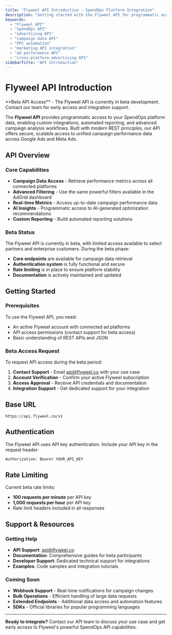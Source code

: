 ---
title: "Flyweel API Introduction - SpendOps Platform Integration"
description: "Getting started with the Flyweel API for programmatic access to campaign data, performance metrics, and SpendOps automation capabilities."
keywords:
  - "Flyweel API"
  - "SpendOps API"
  - "advertising API"
  - "campaign data API"
  - "PPC automation"
  - "marketing API integration"
  - "ad performance API"
  - "cross-platform advertising API"
sidebarTitle: "API Introduction"
---


# Flyweel API Introduction

<Callout type="info">
**Beta API Access** - The Flyweel API is currently in beta development. Contact our team for early access and integration support.
</Callout>

The **Flyweel API** provides programmatic access to your SpendOps platform data, enabling custom integrations, automated reporting, and advanced campaign analysis workflows. Built with modern REST principles, our API offers secure, scalable access to unified campaign performance data across Google Ads and Meta Ads.

## API Overview

### Core Capabilities

- **Campaign Data Access** - Retrieve performance metrics across all connected platforms
- **Advanced Filtering** - Use the same powerful filters available in the AdGrid dashboard
- **Real-time Metrics** - Access up-to-date campaign performance data
- **AI Insights** - Programmatic access to AI-generated optimization recommendations
- **Custom Reporting** - Build automated reporting solutions

### Beta Status

The Flyweel API is currently in beta, with limited access available to select partners and enterprise customers. During the beta phase:

- **Core endpoints** are available for campaign data retrieval
- **Authentication system** is fully functional and secure
- **Rate limiting** is in place to ensure platform stability
- **Documentation** is actively maintained and updated

## Getting Started

### Prerequisites

To use the Flyweel API, you need:
- An active Flyweel account with connected ad platforms
- API access permissions (contact support for beta access)
- Basic understanding of REST APIs and JSON

### Beta Access Request

To request API access during the beta period:

1. **Contact Support** - Email [api@flyweel.co](mailto:api@flyweel.co) with your use case
2. **Account Verification** - Confirm your active Flyweel subscription
3. **Access Approval** - Receive API credentials and documentation
4. **Integration Support** - Get dedicated support for your integration

## Base URL

```
https://api.flyweel.co/v1
```

## Authentication

The Flyweel API uses API key authentication. Include your API key in the request header:

```bash
Authorization: Bearer YOUR_API_KEY
```

## Rate Limiting

Current beta rate limits:
- **100 requests per minute** per API key
- **1,000 requests per hour** per API key
- Rate limit headers included in all responses

## Support & Resources

### Getting Help

- **API Support**: [api@flyweel.co](mailto:api@flyweel.co)
- **Documentation**: Comprehensive guides for beta participants
- **Developer Support**: Dedicated technical support for integrations
- **Examples**: Code samples and integration tutorials

### Coming Soon

- **Webhook Support** - Real-time notifications for campaign changes
- **Bulk Operations** - Efficient handling of large data requests  
- **Extended Endpoints** - Additional data access and automation features
- **SDKs** - Official libraries for popular programming languages

---

**Ready to integrate?** Contact our API team to discuss your use case and get early access to Flyweel's powerful SpendOps API capabilities.
